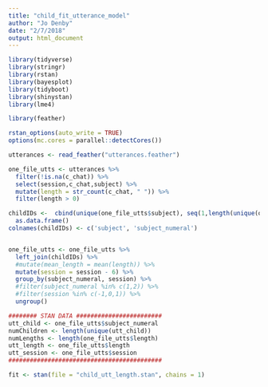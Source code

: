 ```yaml
---
title: "child_fit_utterance_model"
author: "Jo Denby"
date: "2/7/2018"
output: html_document
---
```

```r
library(tidyverse)
library(stringr)
library(rstan)
library(bayesplot)
library(tidyboot)
library(shinystan)
library(lme4)

library(feather)

rstan_options(auto_write = TRUE)
options(mc.cores = parallel::detectCores())
```


```r
utterances <- read_feather("utterances.feather")

one_file_utts <- utterances %>%
  filter(!is.na(c_chat)) %>%
  select(session,c_chat,subject) %>%
  mutate(length = str_count(c_chat, " ")) %>%
  filter(length > 0)

childIDs <-  cbind(unique(one_file_utts$subject), seq(1,length(unique(one_file_utts$subject)))) %>%
  as.data.frame()
colnames(childIDs) <- c('subject', 'subject_numeral')


one_file_utts <- one_file_utts %>%
  left_join(childIDs) %>%
  #mutate(mean_length = mean(length)) %>%
  mutate(session = session - 6) %>%
  group_by(subject_numeral, session) %>%
  #filter(subject_numeral %in% c(1,2)) %>%
  #filter(session %in% c(-1,0,1)) %>%
  ungroup() 

######## STAN DATA ########################
utt_child <- one_file_utts$subject_numeral
numChildren <- length(unique(utt_child))
numLengths <- length(one_file_utts$length)
utt_length <- one_file_utts$length
utt_session <- one_file_utts$session
###########################################

fit <- stan(file = "child_utt_length.stan", chains = 1)

```

